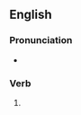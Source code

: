 ==English==

===Pronunciation===
* {{IPA|/ɡɹʌbd/|lang=en}}

===Verb===
{{head|en|verb form}}

# {{en-past of|grub}}